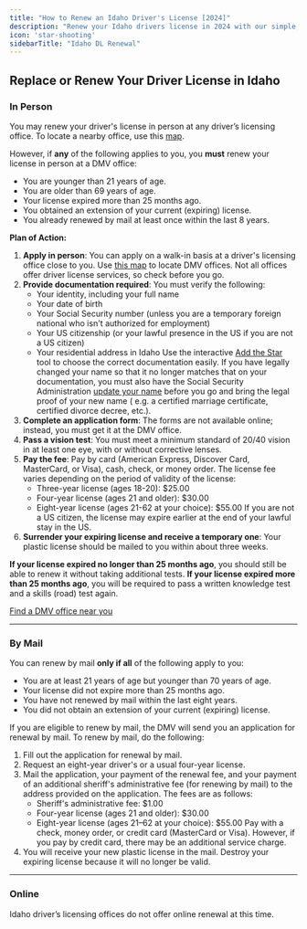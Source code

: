 ```yaml
---
title: "How to Renew an Idaho Driver's License [2024]"
description: "Renew your Idaho drivers license in 2024 with our simple, step-by-step guide. Find all the necessary requirements, forms, fees, and online renewal options to ensure a hassle-free experience. Stay legal and avoid fines - start your renewal process now!"
icon: 'star-shooting'
sidebarTitle: "Idaho DL Renewal"
---
```


## Replace or Renew Your Driver License in Idaho

### In Person

You may renew your driver's license in person at any driver’s licensing office. To locate a nearby office, use this [map](https://driving-tests.org/dmv-near-me/idaho-dmv-office-locations/).

However, if **any** of the following applies to you, you **must** renew your license in person at a DMV office:
- You are younger than 21 years of age.
- You are older than 69 years of age.
- Your license expired more than 25 months ago.
- You obtained an extension of your current (expiring) license.
- You already renewed by mail at least once within the last 8 years.

**Plan of Action:**
1. **Apply in person**: You can apply on a walk-in basis at a driver's licensing office close to you. Use [this map](https://driving-tests.org/dmv-near-me/idaho-dmv-office-locations/) to locate DMV offices. Not all offices offer driver license services, so check before you go.
2. **Provide documentation required**: You must verify the following:
   - Your identity, including your full name
   - Your date of birth
   - Your Social Security number (unless you are a temporary foreign national who isn't authorized for employment)
   - Your US citizenship (or your lawful presence in the US if you are not a US citizen)
   - Your residential address in Idaho
   Use the interactive [Add the Star](http://itd.idaho.gov/starcard/add-the-star-tool-01.html) tool to choose the correct documentation easily.
   If you have legally changed your name so that it no longer matches that on your documentation, you must also have the Social Security Administration [update your name](https://faq.ssa.gov/link/portal/34011/34019/Article/3749/How-do-I-change-or-correct-my-name-on-my-Social-Security-number-card) before you go and bring the legal proof of your new name ( e.g. a certified marriage certificate, certified divorce decree, etc.).
3. **Complete an application form**: The forms are not available online; instead, you must get it at the DMV office.
4. **Pass a vision test**: You must meet a minimum standard of 20/40 vision in at least one eye, with or without corrective lenses.
5. **Pay the fee**: Pay by card (American Express, Discover Card, MasterCard, or Visa), cash, check, or money order. The license fee varies depending on the period of validity of the license:
   - Three-year license (ages 18-20): $25.00
   - Four-year license (ages 21 and older): $30.00
   - Eight-year license (ages 21-62 at your choice): $55.00
   If you are not a US citizen, the license may expire earlier at the end of your lawful stay in the US.
6. **Surrender your expiring license and receive a temporary one**: Your plastic license should be mailed to you within about three weeks.

**If your license expired no longer than 25 months ago**, you should still be able to renew it without taking additional tests.
**If your license expired more than 25 months ago**, you will be required to pass a written knowledge test and a skills (road) test again.

[Find a DMV office near you](https://driving-tests.org/dmv-near-me/)

---

### By Mail

You can renew by mail **only if all** of the following apply to you:
- You are at least 21 years of age but younger than 70 years of age.
- Your license did not expire more than 25 months ago.
- You have not renewed by mail within the last eight years.
- You did not obtain an extension of your current (expiring) license.

If you are eligible to renew by mail, the DMV will send you an application for renewal by mail. To renew by mail, do the following:
1. Fill out the application for renewal by mail.
2. Request an eight-year driver's or a usual four-year license.
3. Mail the application, your payment of the renewal fee, and your payment of an additional sheriff's administrative fee (for renewing by mail) to the address provided on the application. The fees are as follows:
   - Sheriff's administrative fee: $1.00
   - Four-year license (ages 21 and older): $30.00
   - Eight-year license (ages 21–62 at your choice): $55.00
   Pay with a check, money order, or credit card (MasterCard or Visa). However, if you pay by credit card, there may be an additional service charge.
4. You will receive your new plastic license in the mail. Destroy your expiring license because it will no longer be valid.

---

### Online

Idaho driver’s licensing offices do not offer online renewal at this time.